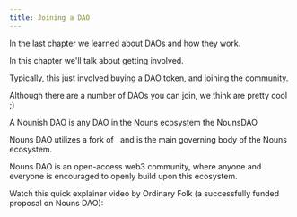 ```yaml
---
title: Joining a DAO
---
```


In the last chapter we learned about DAOs and how they work.&#x20;

In this chapter we'll talk about getting involved.&#x20;

Typically, this just involved buying a DAO token, and joining the community.&#x20;

Although there are a number of DAOs you can join, we think <Nutshell children="Nounish DAOs" />  are pretty cool ;)

A Nounish DAO is any DAO in the Nouns ecosystem <Nutshell children="forking" /> the NounsDAO <Nutshell children="protocol." />

Nouns DAO utilizes a fork of <Nutshell children="compound governance" />  and is the main governing body of the Nouns ecosystem.



Nouns DAO is an open-access web3 community, where anyone and everyone is encouraged to openly build upon this ecosystem.

Watch this quick explainer video by Ordinary Folk (a successfully funded proposal on Nouns DAO):

<Tweet tweetLink="ordinaryfolkco/status/1603200528162656257" align="center" hideConversation={true} />

